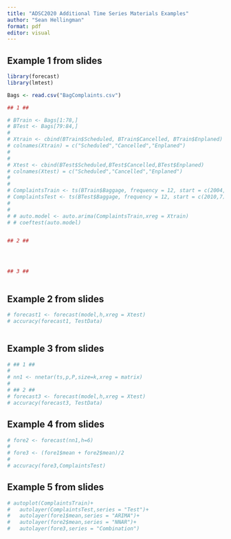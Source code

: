 ```yaml
---
title: "ADSC2020 Additional Time Series Materials Examples"
author: "Sean Hellingman"
format: pdf
editor: visual
---
```


## Example 1 from slides

```r
library(forecast)
library(lmtest)

Bags <- read.csv("BagComplaints.csv")

## 1 ##

# BTrain <- Bags[1:78,]
# BTest <- Bags[79:84,]
# 
# Xtrain <- cbind(BTrain$Scheduled, BTrain$Cancelled, BTrain$Enplaned)
# colnames(Xtrain) = c("Scheduled","Cancelled","Enplaned")
# 
# 
# Xtest <- cbind(BTest$Scheduled,BTest$Cancelled,BTest$Enplaned)
# colnames(Xtest) = c("Scheduled","Cancelled","Enplaned")
# 
# 
# ComplaintsTrain <- ts(BTrain$Baggage, frequency = 12, start = c(2004, 1))
# ComplaintsTest <- ts(BTest$Baggage, frequency = 12, start = c(2010,7))
# 
# 
# # auto.model <- auto.arima(ComplaintsTrain,xreg = Xtrain)
# # coeftest(auto.model)


## 2 ##




## 3 ##



```

## Example 2 from slides

```r

# forecast1 <- forecast(model,h,xreg = Xtest)
# accuracy(forecast1, TestData)



```

## Example 3 from slides

```r

# ## 1 ##
# 
# nn1 <- nnetar(ts,p,P,size=k,xreg = matrix)
# 
# ## 2 ##
# forecast3 <- forecast(model,h,xreg = Xtest)
# accuracy(forecast3, TestData)


```

## Example 4 from slides

```r

# fore2 <- forecast(nn1,h=6)
# 
# fore3 <- (fore1$mean + fore2$mean)/2
# 
# accuracy(fore3,ComplaintsTest)

```

## Example 5 from slides

```r

# autoplot(ComplaintsTrain)+
#   autolayer(ComplaintsTest,series = "Test")+
#   autolayer(fore1$mean,series = "ARIMA")+
#   autolayer(fore2$mean,series = "NNAR")+
#   autolayer(fore3,series = "Combination")

```
